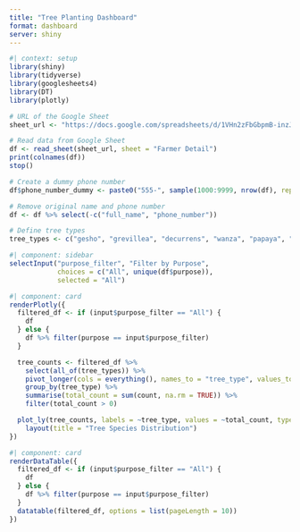 ```yaml
---
title: "Tree Planting Dashboard"
format: dashboard
server: shiny
---
```


```r
#| context: setup
library(shiny)
library(tidyverse)
library(googlesheets4)
library(DT)
library(plotly)

# URL of the Google Sheet
sheet_url <- "https://docs.google.com/spreadsheets/d/1VHn2zFbGbpmB-inzJZUeNfrTwEJ--pBB5MjRmxPAVT0/edit?gid=15730184#gid=15730184"

# Read data from Google Sheet
df <- read_sheet(sheet_url, sheet = "Farmer Detail")
print(colnames(df))
stop()

# Create a dummy phone number
df$phone_number_dummy <- paste0("555-", sample(1000:9999, nrow(df), replace = TRUE))

# Remove original name and phone number
df <- df %>% select(-c("full_name", "phone_number"))

# Define tree types
tree_types <- c("gesho", "grevillea", "decurrens", "wanza", "papaya", "moringa", "coffee", "guava", "lemon")
```

```r
#| component: sidebar
selectInput("purpose_filter", "Filter by Purpose",
            choices = c("All", unique(df$purpose)),
            selected = "All")
```

```r
#| component: card
renderPlotly({
  filtered_df <- if (input$purpose_filter == "All") {
    df
  } else {
    df %>% filter(purpose == input$purpose_filter)
  }

  tree_counts <- filtered_df %>%
    select(all_of(tree_types)) %>%
    pivot_longer(cols = everything(), names_to = "tree_type", values_to = "count") %>%
    group_by(tree_type) %>%
    summarise(total_count = sum(count, na.rm = TRUE)) %>%
    filter(total_count > 0)

  plot_ly(tree_counts, labels = ~tree_type, values = ~total_count, type = 'pie', hole = 0.4) %>%
    layout(title = "Tree Species Distribution")
})
```

```r
#| component: card
renderDataTable({
  filtered_df <- if (input$purpose_filter == "All") {
    df
  } else {
    df %>% filter(purpose == input$purpose_filter)
  }
  datatable(filtered_df, options = list(pageLength = 10))
})
```
